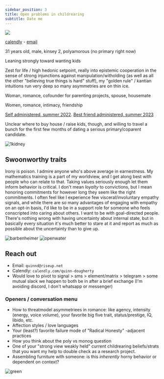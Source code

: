```yaml
---
sidebar_position: 3
title: Open problems in childrearing
subtitle: Date me
---
```



![](/img/one.jpeg)

[calendly](https://calendly.com/quinn-dougherty) - [email](mailto:quinnd@riseup.net)

<Admonition type="info" title="Demographic">
  <p>
    31 years old, male, kinsey 2, polyamorous (no primary right now)
  </p>
</Admonition>

<Admonition type="info" title="Goals">
  <p>
    Leaning strongly toward wanting kids
  </p>
</Admonition>

<Admonition type="info" title="Type of Guy">
  <p>
    Zest for life / high hedonic setpoint, really into epistemic cooperation in the sense of strong injunctions against manipulation/witholding (as well as all the other "believing true things is hard" stuff), my "golden rule" / kantian intuitions run very deep so many asymmetries are on thin ice. 
  </p>
</Admonition>

<Admonition type="tip" title="Seeking">
  <p>
    Woman, romance, cofounder for parenting projects, spouse, housemate
  </p>
</Admonition>

<Admonition type="tip" title="Also seeking">
  <p>
    Women, romance, intimacy, friendship
  </p>
</Admonition>

<Admonition type="info" title="Big five">
  <p>
    <a href="https://bigfive-test.com/result/623617c0d5e3dd000926c0bd">Self administered, summer 2022</a>. <a href="">Best friend administered, summer 2023</a>
  </p>
</Admonition>

<Admonition type="info" title="In Berkeley CA">
  <p>
    Unclear where to buy house / raise kids, though, and willing to travel a bunch for the first few months of dating a serious primary/coparent candidate.
  </p>
</Admonition>

![1kidney](/img/stupid-tshirt.jpg)

## Swoonworthy traits

<Tabs lazy>
  <TabItem value="sincerity" label="Sincerity">
    Irony is poison. I admire anyone who's above average in earnestness. 
  </TabItem>
  <TabItem value="analyticalness" label="Analyticalness">
    My mathematics training is a part of my worldview, and I get along best with people who can relate to that. 
  </TabItem>
  <TabItem value="conviction" label="Conviction">
    Taking values seriously enough let them inform behavior is critical. I don't mean <i>loyalty</i> to convictions, but I mean honoring commitments for however long they seem like the right commitments. 
  </TabItem>
  <TabItem value="compassion" label="Compassion">
    I often feel like I experience few visceral/involuntary empathy signals, and while there are so many advantages of engaging with empathy on an opt-in basis, I'd like to be in a support role for someone who feels conscripted into caring about others. 
  </TabItem>
  <TabItem value="ambition" label="Ambition">
    I want to be with goal-directed people. 
  </TabItem>
  <TabItem value="introspectiveness" label="Introspectiveness">
    There's nothing wrong with having uncertainty about internal state, but in basically every situation it's much better to stare at it and report as much as possible about the uncertainty than to give up. 
  </TabItem>
</Tabs>

![barbenheimer](/img/barbenheimer.jpeg)
![openwater](/img/swim.jpg)

## Reach out

- Email: `quinnd@riseup.net`
- Calendly: `calendly.com/quinn-dougherty`
- Would love to pivot to signal > sms > element/matrix > telegram > some mutual slack we happen to both be in after a brief exchange (I'm avoiding discord, I don't whatsapp or messenger)

### Openers / conversation menu

- How to threatmodel asymmetriees in romance: like agency, intensity (energy, voice volume), your favorite big five trait, status/prestige, IQ, libido, etc.
- Affection styles / love languages
- Your (least?) favorite failure mode of "Radical Honesty" -adjacent practices
- How you think about the poly vs monog question
- One of your "strong view weakly held" current childrearing beliefs/strats that you want my help to double check as a research project.
- Assembling furniture with someone: is this _inherently_ horny behavior or dependent on context?

![green](/img/greenswag.jpg)
